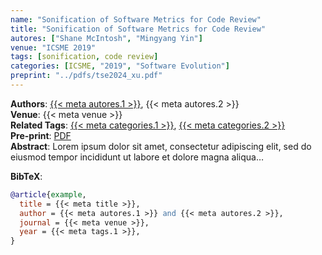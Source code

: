 ```yaml
---
name: "Sonification of Software Metrics for Code Review"
title: "Sonification of Software Metrics for Code Review"
autores: ["Shane McIntosh", "Mingyang Yin"]
venue: "ICSME 2019"
tags: [sonification, code review]
categories: [ICSME, "2019", "Software Evolution"]
preprint: "../pdfs/tse2024_xu.pdf"
---
```

**Authors**: [{{< meta autores.1 >}}](../members/shanemcintosh.qmd), {{< meta autores.2 >}}  
**Venue**: {{< meta venue >}}   
**Related Tags**: [{{< meta categories.1 >}}](../publications.qmd#category=sonification), [{{< meta categories.2 >}}](../publications.qmd#category=code+review)  
**Pre-print**: [PDF]({{< meta preprint >}})  
**Abstract**: Lorem ipsum dolor sit amet, consectetur adipiscing elit, sed do eiusmod tempor incididunt ut labore et dolore magna aliqua...   
   

**BibTeX**:
```bibtex
@article{example,
  title = {{< meta title >}},
  author = {{< meta autores.1 >}} and {{< meta autores.2 >}},
  journal = {{< meta venue >}},
  year = {{< meta tags.1 >}},
}
```